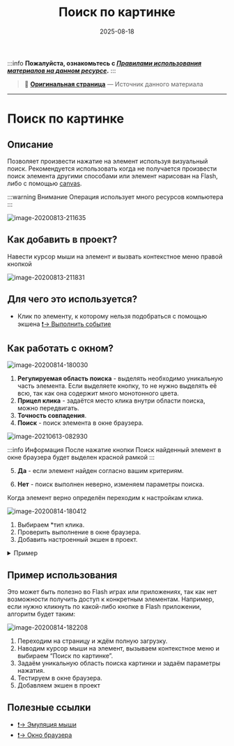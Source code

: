 ﻿---
sidebar_position: 5
title: "Поиск по картинке"
description: ""
date: "2025-08-18"
converted: true
originalFile: "Поиск по картинке.txt"
targetUrl: "https://zennolab.atlassian.net/wiki/spaces/RU/pages/492044304"
---
:::info **Пожалуйста, ознакомьтесь с [*Правилами использования материалов на данном ресурсе*](../Disclaimer).**
:::

> 🔗 **[Оригинальная страница](https://zennolab.atlassian.net/wiki/spaces/RU/pages/492044304)** — Источник данного материала

_______________________________________________  
# Поиск по картинке
  
## Описание

Позволяет произвести нажатие на элемент используя визуальный поиск. Рекомендуется использовать когда не получается произвести поиск элемента другими способами или элемент нарисован на Flash, либо с помощью [canvas](https://developer.mozilla.org/ru/docs/Web/API/Canvas_API "https://developer.mozilla.org/ru/docs/Web/API/Canvas_API").

:::warning Внимание
Операция использует много ресурсов компьютера
:::

![image-20200813-211635](./assets/Поиск_по_картинке/Поиск_по_картинке_pic1.png)



  

## Как добавить в проект?

Навести курсор мыши на элемент и вызвать контекстное меню правой кнопкой

![image-20200813-211831](./assets/Поиск_по_картинке/Поиск_по_картинке_pic2.png)



  

## Для чего это используется?

- Клик по элементу, к которому нельзя подобраться с помощью экшена [❗→ Выполнить событие](https://zennolab.atlassian.net/wiki/spaces/RU/pages/534020211 "https://zennolab.atlassian.net/wiki/spaces/RU/pages/534020211")

  

## Как работать с окном?

![image-20200814-180030](./assets/Поиск_по_картинке/Поиск_по_картинке_pic3.png)



1. **Регулируемая область поиска** - выделять необходимо уникальную часть элемента. Если выделяете кнопку, то не нужно выделять её всю, так как она содержит много монотонного цвета.
2. **Прицел клика** - задаётся место клика внутри области поиска, можно передвигать.
3. **Точность совпадения**.
4. **Поиск** - поиск элемента в окне браузера.

![image-20210613-082930](./assets/Поиск_по_картинке/Поиск_по_картинке_pic4.png)



:::info Информация
После нажатие кнопки Поиск найденный элемент в окне браузера будет выделен красной рамкой
:::

5. **Да** - если элемент найден согласно вашим критериям.

6. **Нет** - поиск выполнен неверно, изменяем параметры поиска.

Когда элемент верно определён переходим к настройкам клика.

![image-20200814-180412](./assets/Поиск_по_картинке/Поиск_по_картинке_pic5.png)



1. Выбираем *тип клика.
2. Проверить выполнение в окне браузера.
3. Добавить настроенный экшен в проект.

<details>
<summary>Пример</summary>

Нужно нажать на кнопку выполнив поиск по картинке

![image-20200814-180819](./assets/Поиск_по_картинке/Поиск_по_картинке_pic6.png)



В окне браузера вызываем окно поиска и задаём уникальную область

**Уникальная области**

![image-20200814-181437](./assets/Поиск_по_картинке/Поиск_по_картинке_pic7.png)



**Неуникальная область**

![image-20200814-181200](./assets/Поиск_по_картинке/Поиск_по_картинке_pic8.png)



Кнопка содержит много монотонного цвета

Задаём тип клика, в нашем случае левой кнопкой мыши, и тестируем выполнение в окне браузера

![image-20200814-181604](./assets/Поиск_по_картинке/Поиск_по_картинке_pic9.png)



Клик был успешно выполнен в окне браузера - добавляем экшен на холст проекта

![image-20200814-181704](./assets/Поиск_по_картинке/Поиск_по_картинке_pic10.png)



Всё готово, можем продолжить работу с проектом

![image-20200814-181851](./assets/Поиск_по_картинке/Поиск_по_картинке_pic11.png)



</details>
  

## Пример использования

Это может быть полезно во Flash играх или приложениях, так как нет возможности получить доступ к конкретным элементам. Например, если нужно кликнуть по какой-либо кнопке в Flash приложении, алгоритм будет таким:

![image-20200814-182208](./assets/Поиск_по_картинке/Поиск_по_картинке_pic12.png)



1. Переходим на страницу и ждём полную загрузку.
2. Наводим курсор мыши на элемент, вызываем контекстное меню и выбираем “Поиск по картинке”.
3. Задаём уникальную область поиска картинки и задаём параметры нажатия.
4. Тестируем в окне браузера.
5. Добавляем экшен в проект

  

## Полезные ссылки

- [❗→ Эмуляция мыши](https://zennolab.atlassian.net/wiki/spaces/RU/pages/534315158 "https://zennolab.atlassian.net/wiki/spaces/RU/pages/534315158")
- [❗→ Окно браузера](https://zennolab.atlassian.net/wiki/spaces/RU/pages/534315373 "https://zennolab.atlassian.net/wiki/spaces/RU/pages/534315373")